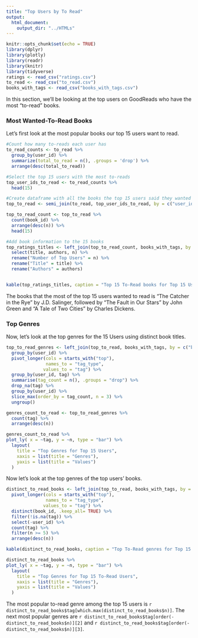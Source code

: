 ```yaml
---
title: "Top Users by To Read"
output: 
  html_document:
    output_dir: "../HTMLs"
---
```

```r
knitr::opts_chunk$set(echo = TRUE)
library(dplyr)
library(plotly)
library(readr)
library(knitr)
library(tidyverse)
ratings <- read_csv("ratings.csv")
to_read <- read_csv("to_read.csv")
books_with_tags <- read_csv("books_with_tags.csv")
```
In this section, we'll be looking at the top users on GoodReads who have the most "to-read" books. 

### Most Wanted-To-Read Books 

Let's first look at the most popular books our top 15 users want to read.
```r
#Count how many to-reads each user has
to_read_counts <- to_read %>%
  group_by(user_id) %>%
  summarize(total_to_read = n(), .groups = 'drop') %>%
  arrange(desc(total_to_read))

#Select the top 15 users with the most to-reads
top_user_ids_to_read <- to_read_counts %>%
  head(15)

#Create dataframe with all the books the top 15 users said they wanted to read. Count how many times these books were selected by users. Select the top 15 to-read books by the top 15 users
top_to_read <- semi_join(to_read, top_user_ids_to_read, by = c("user_id"))

top_to_read_count <- top_to_read %>%
  count(book_id) %>%
  arrange(desc(n)) %>%
  head(15) 

#Add book information to the 15 books
top_ratings_titles <- left_join(top_to_read_count, books_with_tags, by = c("book_id")) %>%
  select(title, authors, n) %>%
  rename("Number of Top Users" = n) %>%
  rename("Title" = title) %>%
  rename("Authors" = authors)


kable(top_ratings_titles, caption = "Top 15 To-Read books for Top 15 Users", align = "c")

```
The books that the most of the top 15 users wanted to read is "The Catcher in the Rye" by J.D. Salinger, followed by "The Fault in Our Stars" by John Green and "A Tale of Two Cities" by Charles Dickens.

### Top Genres

Now, let's look at the top genres for the 15 Users using distinct book titles. 

```r
top_to_read_genres <- left_join(top_to_read, books_with_tags, by = c("book_id")) %>%
  group_by(user_id) %>% 
  pivot_longer(cols = starts_with("top"),
               names_to = "tag_type",
              values_to = "tag") %>%
  group_by(user_id, tag) %>%
  summarise(tag_count = n(), .groups = "drop") %>%
  drop_na(tag) %>%
  group_by(user_id) %>%
  slice_max(order_by = tag_count, n = 3) %>%
  ungroup()

genres_count_to_read <- top_to_read_genres %>%
  count(tag) %>%
  arrange(desc(n))

genres_count_to_read %>%
plot_ly( x = ~tag, y = ~n, type = "bar") %>%
  layout(
    title = "Top Genres for Top 15 Users",
    xaxis = list(title = "Genres"),
    yaxis = list(title = "Values")
  )
```
Now let's look at the top genres of the top users' books. 

```r
distinct_to_read_books <- left_join(top_to_read, books_with_tags, by = c("book_id")) %>%
  pivot_longer(cols = starts_with("top"),
               names_to = "tag_type",
              values_to = "tag") %>%
  distinct(book_id, .keep_all= TRUE) %>%
  filter(!is.na(tag)) %>%
  select(-user_id) %>%
  count(tag) %>%
  filter(n >= 5) %>%
  arrange(desc(n)) 

kable(distinct_to_read_books, caption = "Top To-Read genres for Top 15 Users", align = "c")

distinct_to_read_books %>%
plot_ly( x = ~tag, y = ~n, type = "bar") %>%
  layout(
    title = "Top Genres for Top 15 To-Read Users",
    xaxis = list(title = "Genres"),
    yaxis = list(title = "Values")
  )

```

The most popular to-read genre among the top 15 users is `r distinct_to_read_books$tag[which.max(distinct_to_read_books$n)]`. The next most popular genres are `r distinct_to_read_books$tag[order(-distinct_to_read_books$n)][2]` and `r distinct_to_read_books$tag[order(-distinct_to_read_books$n)][3]`.